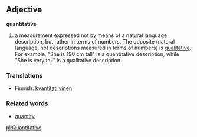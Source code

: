 ==Adjective==
'''quantitative'''
#a measurement expressed not by means of a natural language description, but rather in terms of numbers. The opposite (natural language, not descriptions measured in terms of numbers) is [[qualitative]]. For example, "She is 190 cm tall" is a quantitative description, while "She is very tall" is a qualitative description.

===Translations===
*Finnish: [[kvantitatiivinen]]

===Related words===
*[[quantity]]

[[pl:Quantitative]]